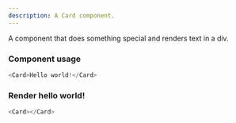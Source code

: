 ```yaml
---
description: A Card component.
---
```



A component that does something special and renders text in a div.

### Component usage
```js
<Card>Hello world!</Card>
```

### Render hello world!

```js live
<Card></Card>
```

